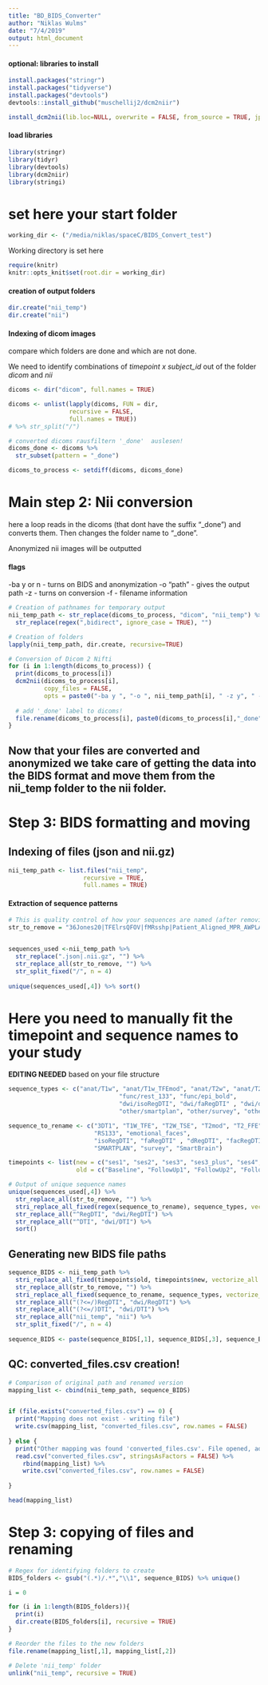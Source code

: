 ```yaml
---
title: "BD_BIDS_Converter"
author: "Niklas Wulms"
date: "7/4/2019"
output: html_document
---
```


#### optional: libraries to install

```r
install.packages("stringr")
install.packages("tidyverse")
install.packages("devtools")
devtools::install_github("muschellij2/dcm2niir")
```

```r
install_dcm2nii(lib.loc=NULL, overwrite = FALSE, from_source = TRUE, jpeg = FALSE, progdir = NULL)
```

#### load libraries

```r
library(stringr)
library(tidyr)
library(devtools)
library(dcm2niir)
library(stringi)
```



# set here your start folder

```r
working_dir <- ("/media/niklas/spaceC/BIDS_Convert_test") 
```

Working directory is set here

```r
require(knitr)
knitr::opts_knit$set(root.dir = working_dir)

```


#### creation of output folders

```r
dir.create("nii_temp")
dir.create("nii")
```

#### Indexing of dicom images

compare which folders are done and which are not done.

We need to identify combinations of _timepoint x subject_id_ out of the folder _dicom_ and _nii_

```r
dicoms <- dir("dicom", full.names = TRUE)

dicoms <- unlist(lapply(dicoms, FUN = dir, 
                 recursive = FALSE, 
                 full.names = TRUE)) 
# %>% str_split("/")
```


```r
# converted dicoms rausfiltern '_done'  auslesen!
dicoms_done <- dicoms %>%
  str_subset(pattern = "_done")

dicoms_to_process <- setdiff(dicoms, dicoms_done)
```



# Main step 2: Nii conversion

here a loop reads in the dicoms (that dont have the suffix "_done") and converts them. Then changes the folder name to "_done".

Anonymized nii images will be outputted

#### flags

-ba y or n - turns on BIDS and anonymization
-o "path" - gives the output path
-z - turns on conversion
-f - filename information

```r

# Creation of pathnames for temporary output
nii_temp_path <- str_replace(dicoms_to_process, "dicom", "nii_temp") %>%
  str_replace(regex(",bidirect", ignore_case = TRUE), "")

# Creation of folders
lapply(nii_temp_path, dir.create, recursive=TRUE)

# Conversion of Dicom 2 Nifti
for (i in 1:length(dicoms_to_process)) {
  print(dicoms_to_process[i])
  dcm2nii(dicoms_to_process[i], 
          copy_files = FALSE,
          opts = paste0("-ba y ", "-o ", nii_temp_path[i], " -z y", " -f %d"))
  
  # add '_done' label to dicoms!
  file.rename(dicoms_to_process[i], paste0(dicoms_to_process[i],"_done"))
}

```

## Now that your files are converted and anonymized we take care of getting the data into the BIDS format and move them from the nii_temp folder to the nii folder.

# Step 3: BIDS formatting and moving

## Indexing of files (json and nii.gz)

```r
nii_temp_path <- list.files("nii_temp", 
                     recursive = TRUE,
                     full.names = TRUE)

```


#### Extraction of sequence patterns

```r
# This is quality control of how your sequences are named (after removing of additional tags)
str_to_remove = "36Jones20|TFElrsQFOV|fMRsshp|Patient_Aligned_MPR_AWPLAN_|_-_WIP_|_TYPE_BRAIN_|MST_|_Blut"


sequences_used <-nii_temp_path %>% 
  str_replace(".json|.nii.gz", "") %>%
  str_replace_all(str_to_remove, "") %>%
  str_split_fixed("/", n = 4)
  
unique(sequences_used[,4]) %>% sort()
```

# Here you need to manually fit the timepoint and sequence names to your study

__EDITING NEEDED__ based on your file structure

```r

sequence_types <- c("anat/T1w", "anat/T1w_TFEmod", "anat/T2w", "anat/T2mod", "anat/T2star", "anat/FLAIR", "anat/FLAIR_VISTA",
                               "func/rest_133", "func/epi_bold",
                               "dwi/isoRegDTI", "dwi/faRegDTI" , "dwi/dRegDTI", "dwi/facRegDTI", "dwi/RegDTI", "dwi/DTI",
                               "other/smartplan", "other/survey", "other/smartbrain")

sequence_to_rename <- c("3DT1", "T1W_TFE", "T2W_TSE", "T2mod", "T2_FFE", "FLAIR_TE120", "FLAIR_VISTA",
                        "RS133", "emotional_faces",
                        "isoRegDTI", "faRegDTI" , "dRegDTI", "facRegDTI", regex("^RegDTI"), "^DTI",
                        "SMARTPLAN", "survey", "SmartBrain")

timepoints <- list(new = c("ses1", "ses2", "ses3", "ses3_plus", "ses4", "ses4_plus"),
                   old = c("Baseline", "FollowUp1", "FollowUp2", "FollowUp2_plus", "FollowUp3", "FollowUp3_plus"))

```

```r
# Output of unique sequence names
unique(sequences_used[,4]) %>%
  str_replace_all(str_to_remove, "") %>%
  stri_replace_all_fixed(regex(sequence_to_rename), sequence_types, vectorize_all = FALSE) %>%
  str_replace_all("^RegDTI", "dwi/RegDTI") %>%
  str_replace_all("^DTI", "dwi/DTI") %>%
  sort()
```

## Generating new BIDS file paths

```r
sequence_BIDS <- nii_temp_path %>%
  stri_replace_all_fixed(timepoints$old, timepoints$new, vectorize_all = FALSE) %>%
  str_replace_all(str_to_remove, "") %>%
  stri_replace_all_fixed(sequence_to_rename, sequence_types, vectorize_all = FALSE) %>%
  str_replace_all("(?<=/)RegDTI", "dwi/RegDTI") %>%
  str_replace_all("(?<=/)DTI", "dwi/DTI") %>%
  str_replace_all("nii_temp", "nii") %>%
  str_split_fixed("/", n = 4)
  
sequence_BIDS <- paste(sequence_BIDS[,1], sequence_BIDS[,3], sequence_BIDS[,2], sequence_BIDS[,4], sep = "/")
```

## QC: converted_files.csv creation!

```r
# Comparison of original path and renamed version  
mapping_list <- cbind(nii_temp_path, sequence_BIDS)


if (file.exists("converted_files.csv") == 0) {
  print("Mapping does not exist - writing file")
  write.csv(mapping_list, "converted_files.csv", row.names = FALSE)
  
} else {
  print("Other mapping was found 'converted_files.csv'. File opened, additional information added.")
  read.csv("converted_files.csv", stringsAsFactors = FALSE) %>% 
    rbind(mapping_list) %>%
    write.csv("converted_files.csv", row.names = FALSE)
  
}

head(mapping_list)
```



# Step 3: copying of files and renaming

```r

# Regex for identifying folders to create
BIDS_folders <- gsub("(.*)/.*","\\1", sequence_BIDS) %>% unique()

i = 0

for (i in 1:length(BIDS_folders)){
  print(i)
  dir.create(BIDS_folders[i], recursive = TRUE)
}

# Reorder the files to the new folders
file.rename(mapping_list[,1], mapping_list[,2])

# Delete 'nii_temp' folder
unlink("nii_temp", recursive = TRUE)
```





